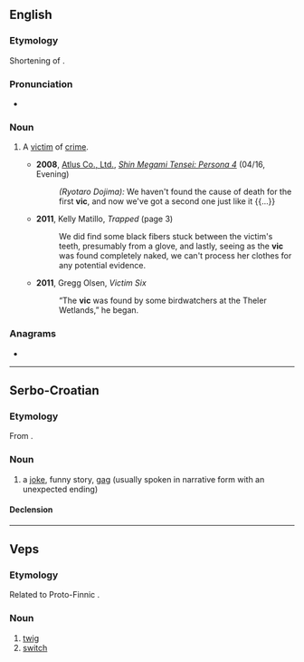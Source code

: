 {{also|Vic|VIC|víc|viç|vic.|Vic.}}
==English==

===Etymology===
Shortening of {{m|en|victim}}.

===Pronunciation===
* {{audio|En-au-vic.ogg|Audio (AU)|lang=en}}

===Noun===
{{en-noun}}

# {{lb|en|law enforcement|slang}} A [[victim]] of [[crime]].
#* '''2008''', [[w:Atlus|Atlus Co., Ltd.]], ''[[w:Shin Megami Tensei: Persona 4|Shin Megami Tensei: Persona 4]]'' (04/16, Evening)
#*: ''(Ryotaro Dojima):'' We haven't found the cause of death for the first '''vic''', and now we've got a second one just like it {{...}}
#* '''2011''', Kelly Matillo, ''Trapped'' (page 3)
#*: We did find some black fibers stuck between the victim's teeth, presumably from a glove, and lastly, seeing as the '''vic''' was found completely naked, we can't process her clothes for any potential evidence.
#* '''2011''', Gregg Olsen, ''Victim Six''
#*: “The '''vic''' was found by some birdwatchers at the Theler Wetlands,” he began.

===Anagrams===
* {{anagrams|en|a=civ|CVI|Civ|IVC|civ}}

----

==Serbo-Croatian==

===Etymology===
From {{etyl|de|sh}} {{m|de|Witz}}.

===Noun===
{{sh-noun|g=m|head=vȉc}}

# a [[joke]], funny story, [[gag]] (usually spoken in narrative form with an unexpected ending)

====Declension====
{{sh-decl-noun
|vȉc|vicevi
|vìca|viceva
|vicu|vicevima
|vic|viceve
|vicu|vicevi
|vicu|vicevima
|vicem|vicevima
}}

----

==Veps==

===Etymology===
Related to Proto-Finnic {{m|vep|fiu-fin-pro|*vicca}}.

===Noun===
{{vep-noun}}

# [[twig]]
# [[switch]]